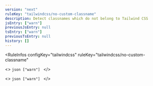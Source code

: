 ```yaml
---
version: "next"
ruleKey: "tailwindcss/no-custom-classname"
description: Detect classnames which do not belong to Tailwind CSS
jsEntry: ["warn"]
previousJsEntry: null
tsEntry: ["warn"]
previousTsEntry: null
history: []
---
```


<RuleInfos 
  configKey="tailwindcss" 
  ruleKey="tailwindcss/no-custom-classname" 
>
  <>
    ```json
    ["warn"]
    ```
  </>

  <>
    ```json
    ["warn"]
    ```
  </>
</RuleInfos>
